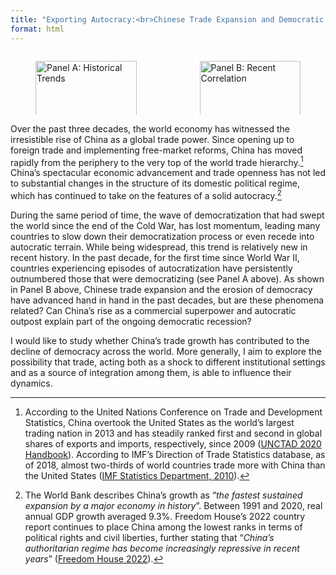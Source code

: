 ```yaml
---
title: "Exporting Autocracy:<br>Chinese Trade Expansion and Democratic Retreat"
format: html
---
```

:::{.columns}
::: {.column width="50%"}
![Panel A: Historical Trends](figure_1A.jpg){#fig:1a width="100%"}
:::

::: {.column width="50%"}
![Panel B: Recent Correlation](figure_1B.jpg){#fig:1b width="100%"}
:::
:::


Over the past three decades, the world economy has witnessed the irresistible rise of China as a global trade power. Since opening up to foreign trade and implementing free-market reforms, China has moved rapidly from the periphery to the very top of the world trade hierarchy.[^1] China's spectacular economic advancement and trade openness has not led to substantial changes in the structure of its domestic political regime, which has continued to take on the features of a solid autocracy.[^2]

During the same period of time, the wave of democratization that had swept the world since the end of the Cold War, has lost momentum, leading many countries to slow down their democratization process or even recede into autocratic terrain. While being widespread, this trend is relatively new in recent history. In the past decade, for the first time since World War II, countries experiencing episodes of autocratization have persistently outnumbered those that were democratizing (see Panel A above). As shown in Panel B above, Chinese trade expansion and the erosion of democracy have advanced hand in hand in the past decades, but are these phenomena related? Can China's rise as a commercial superpower and autocratic outpost explain part of the ongoing democratic recession?

I would like to study whether China's trade growth has contributed to the decline of democracy across the world. More generally, I aim to explore the possibility that trade, acting both as a shock to different institutional settings and as a source of integration among them, is able to influence their dynamics.

[^1]: According to the United Nations Conference on Trade and Development Statistics, China overtook the United States as the world's largest trading nation in 2013 and has steadily ranked first and second in global shares of exports and imports, respectively, since 2009 ([UNCTAD 2020 Handbook](https://unctad.org/webflyer/handbook-statistics-2020)). According to IMF's Direction of Trade Statistics database, as of 2018, almost two-thirds of world countries trade more with China than the United States ([IMF Statistics Department, 2010](https://data.imf.org/)).

[^2]: The World Bank describes China's growth as "*the fastest sustained expansion by a major economy in history*". Between 1991 and 2020, real annual GDP growth averaged 9.3%. Freedom House's 2022 country report continues to place China among the lowest ranks in terms of political rights and civil liberties, further stating that "*China's authoritarian regime has become increasingly repressive in recent years*" ([Freedom House 2022](https://freedomhouse.org/country/china/freedom-world/2022)).






